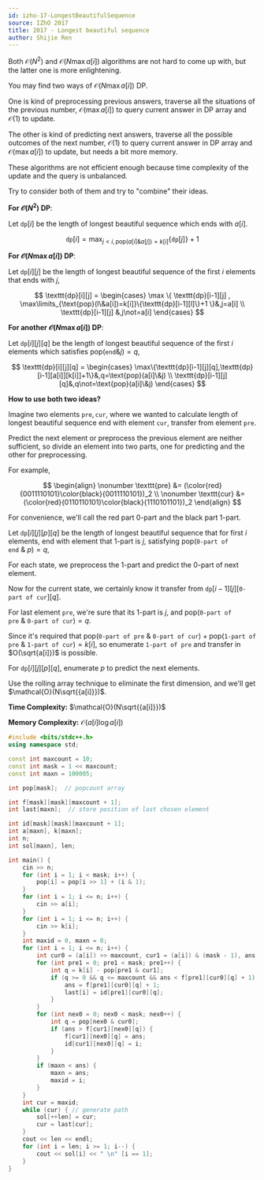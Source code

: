 ---
id: izho-17-LongestBeautifulSequence
source: IZhO 2017
title: 2017 - Longest beautiful sequence
author: Shijie Ren
---

<Spoiler title="Hint 1">

Both $\mathcal{O}(N^2)$ and $\mathcal{O}(N\max{a[i]})$ algorithms are not hard
to come up with, but the latter one is more enlightening.

</Spoiler>

<Spoiler title="Hint 2">

You may find two ways of $\mathcal{O}(N\max{a[i]})$ DP.

One is kind of preprocessing previous answers, traverse all the situations of
the previous number, $\mathcal{O}(\max{a[i]})$ to query current answer in DP
array and $\mathcal{O}(1)$ to update.

The other is kind of predicting next answers, traverse all the possible outcomes
of the next number, $\mathcal{O}(1)$ to query current answer in DP array and
$\mathcal{O}(\max{a[i]})$ to update, but needs a bit more memory.

These algorithms are not efficient enough because time complexity of the update
and the query is unbalanced.

Try to consider both of them and try to "combine" their ideas.

</Spoiler>

<Spoiler title="Explanation">

**For $\mathcal{O}(N^2)$ DP**:

Let $\texttt{dp}[i]$ be the length of longest beautiful sequence which ends with
$a[i]$.

$$
\texttt{dp}[i]=\max_{j<i,\text{pop}(a[i]\&a[j])=k[i]}\{\texttt{dp}[j]\}+1
$$

**For $\mathcal{O}(N\max a[i])$ DP**:

Let $\texttt{dp}[i][j]$ be the length of longest beautiful sequence of the first
$i$ elements that ends with $j$,

$$
\texttt{dp}[i][j] = \begin{cases}
\max \{ \texttt{dp}[i-1][j] , \max\limits_{\text{pop}(l\&a[i])=k[i]}\{\texttt{dp}[i-1][l]\}+1 \}&,j=a[i]
\\
\texttt{dp}[i-1][j] &,j\not=a[i]
\end{cases}
$$

**For another $\mathcal{O}(N\max a[i])$ DP**:

Let $\texttt{dp}[i][j][q]$ be the length of longest beautiful sequence of the
first $i$ elements which satisfies $\text{pop}(\texttt{end}\&j)=q$,

$$
\texttt{dp}[i][j][q] =
\begin{cases}
\max\{\texttt{dp}[i-1][j][q],\texttt{dp}[i-1][a[i]][k[i]]+1\}&,q=\text{pop}(a[i]\&j)
\\
\texttt{dp}[i-1][j][q]&,q\not=\text{pop}(a[i]\&j)
\end{cases}
$$

**How to use both two ideas?**

Imagine two elements $\texttt{pre},\texttt{cur}$, where we wanted to calculate
length of longest beautiful sequence end with element $\texttt{cur}$, transfer
from element $\texttt{pre}$.

Predict the next element or preprocess the previous element are neither
sufficient, so divide an element into two parts, one for predicting and the
other for preprocessing.

For example,

$$
\begin{align}
\nonumber
\texttt{pre} &= (\color{red}{0011110101}\color{black}{0011110101})_2
\\
\nonumber
\texttt{cur} &= (\color{red}{0110110101}\color{black}{1110101101})_2
\end{align}
$$

For convenience, we'll call the red part 0-part and the black part 1-part.

Let $\texttt{dp}[i][j][p][q]$ be the length of longest beautiful sequence that
for first $i$ elements, end with element that 1-part is $j$, satisfying
$\text{pop}(\texttt{0-part of end}\ \&\ p)=q$,

For each state, we preprocess the 1-part and predict the 0-part of next element.

Now for the current state, we certainly know it transfer from
$\texttt{dp}[i-1][j][\texttt{0-part of cur}][q]$.

For last element $\texttt{pre}$, we're sure that its 1-part is $j$, and
$\text{pop}(\texttt{0-part of pre}\ \&\ \texttt{0-part of cur})=q$.

Since it's required that
$\text{pop}(\texttt{0-part of pre}\ \&\ \texttt{0-part of cur}) + \text{pop}(\texttt{1-part of pre}\ \&\ \texttt{1-part of cur}) = k[i]$,
so enumerate $\texttt{1-part of pre}$ and transfer in $O(\sqrt{a[i]})$ is
possible.

For $\texttt{dp}[i][j][p][q]$, enumerate $p$ to predict the next elements.

Use the rolling array technique to eliminate the first dimension, and we'll get
$\mathcal{O}(N\sqrt{{a[i]}})$.

</Spoiler>

<Spoiler title="Implementation">

**Time Complexity:** $\mathcal{O}(N\sqrt{{a[i]}})$

**Memory Complexity:** $\mathcal{O}({a[i]}\log a[i])$

<LanguageSection>
<CPPSection>

```cpp
#include <bits/stdc++.h>
using namespace std;

const int maxcount = 10;
const int mask = 1 << maxcount;
const int maxn = 100005;

int pop[mask];  // popcount array

int f[mask][mask][maxcount + 1];
int last[maxn];  // store position of last chosen element

int id[mask][mask][maxcount + 1];
int a[maxn], k[maxn];
int n;
int sol[maxn], len;

int main() {
	cin >> n;
	for (int i = 1; i < mask; i++) {
		pop[i] = pop[i >> 1] + (i & 1);
	}
	for (int i = 1; i <= n; i++) {
		cin >> a[i];
	}
	for (int i = 1; i <= n; i++) {
		cin >> k[i];
	}
	int maxid = 0, maxn = 0;
	for (int i = 1; i <= n; i++) {
		int cur0 = (a[i]) >> maxcount, cur1 = (a[i]) & (mask - 1), ans = 1;
		for (int pre1 = 0; pre1 < mask; pre1++) {
			int q = k[i] - pop[pre1 & cur1];
			if (q >= 0 && q <= maxcount && ans < f[pre1][cur0][q] + 1) {
				ans = f[pre1][cur0][q] + 1;
				last[i] = id[pre1][cur0][q];
			}
		}
		for (int nex0 = 0; nex0 < mask; nex0++) {
			int q = pop[nex0 & cur0];
			if (ans > f[cur1][nex0][q]) {
				f[cur1][nex0][q] = ans;
				id[cur1][nex0][q] = i;
			}
		}
		if (maxn < ans) {
			maxn = ans;
			maxid = i;
		}
	}
	int cur = maxid;
	while (cur) { // generate path
		sol[++len] = cur;
		cur = last[cur];
	}
	cout << len << endl;
	for (int i = len; i >= 1; i--) {
		cout << sol[i] << " \n" [i == 1];
	}
}
```

</CPPSection>
</LanguageSection>

</Spoiler>
